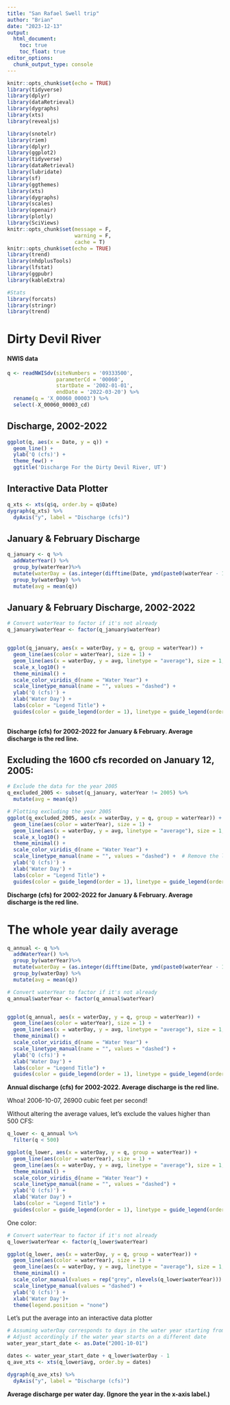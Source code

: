 ```yaml
---
title: "San Rafael Swell trip"
author: "Brian"
date: "2023-12-13"
output:
  html_document:
    toc: true
    toc_float: true
editor_options: 
  chunk_output_type: console
---
```


```r
knitr::opts_chunk$set(echo = TRUE)
library(tidyverse)
library(dplyr)
library(dataRetrieval)
library(dygraphs)
library(xts)
library(revealjs)

library(snotelr)
library(riem)
library(dplyr)
library(ggplot2)
library(tidyverse)
library(dataRetrieval)
library(lubridate)
library(sf)
library(ggthemes)
library(xts)
library(dygraphs)
library(scales)
library(openair)
library(plotly)
library(SciViews)
knitr::opts_chunk$set(message = F, 
                      warning = F,
                      cache = T)
knitr::opts_chunk$set(echo = TRUE)
library(trend)
library(nhdplusTools)
library(lfstat)
library(ggpubr)
library(kableExtra)

#Stats
library(forcats)
library(stringr)
library(trend)
```

# Dirty Devil River

#### NWIS data

```r
q <- readNWISdv(siteNumbers = '09333500',
                parameterCd = '00060',
                startDate = '2002-01-01',
                endDate = '2022-03-20') %>%
  rename(q = 'X_00060_00003') %>% 
  select(-X_00060_00003_cd)
```

##  Discharge, 2002-2022

```r
ggplot(q, aes(x = Date, y = q)) + 
  geom_line() + 
  ylab('Q (cfs)') + 
  theme_few() +
  ggtitle('Discharge For the Dirty Devil River, UT')
```

## Interactive Data Plotter

```r
q_xts <- xts(q$q, order.by = q$Date)
dygraph(q_xts) %>%
  dyAxis("y", label = "Discharge (cfs)") 
```

## January & February Discharge

```r

q_january <- q %>% 
  addWaterYear() %>%
  group_by(waterYear)%>% 
  mutate(waterDay = (as.integer(difftime(Date, ymd(paste0(waterYear - 1 ,'-09-30')), units = "days")))) %>% filter(waterDay >= 93, waterDay <= 151) %>% 
  group_by(waterDay) %>% 
  mutate(avg = mean(q))

```

## January & February Discharge, 2002-2022

```r

# Convert waterYear to factor if it's not already
q_january$waterYear <- factor(q_january$waterYear)


ggplot(q_january, aes(x = waterDay, y = q, group = waterYear)) + 
  geom_line(aes(color = waterYear), size = 1) + 
  geom_line(aes(x = waterDay, y = avg, linetype = "average"), size = 1, color = "red") +
  scale_x_log10() +
  theme_minimal() +
  scale_color_viridis_d(name = "Water Year") +
  scale_linetype_manual(name = "", values = "dashed") +
  ylab('Q (cfs)') +
  xlab('Water Day') +
  labs(color = "Legend Title") +
  guides(color = guide_legend(order = 1), linetype = guide_legend(order = 2))
  

```

**Discharge (cfs) for 2002-2022 for January & February. Average discharge is the red line.**


## Excluding the 1600 cfs recorded on January 12, 2005:

```r

# Exclude the data for the year 2005
q_excluded_2005 <- subset(q_january, waterYear != 2005) %>% 
  mutate(avg = mean(q))

# Plotting excluding the year 2005
ggplot(q_excluded_2005, aes(x = waterDay, y = q, group = waterYear)) + 
  geom_line(aes(color = waterYear), size = 1) + 
  geom_line(aes(x = waterDay, y = avg, linetype = "average"), size = 1, color = "red") +
  scale_x_log10() +
  theme_minimal() +
  scale_color_viridis_d(name = "Water Year") +
  scale_linetype_manual(name = "", values = "dashed") +  # Remove the legend title for Line Type
  ylab('Q (cfs)') +
  xlab('Water Day') +
  labs(color = "Legend Title") +
  guides(color = guide_legend(order = 1), linetype = guide_legend(order = 2))  # Move the average line up

```

**Discharge (cfs) for 2002-2022 for January & February. Average discharge is the red line.**

# The whole year daily average

```r

q_annual <- q %>% 
  addWaterYear() %>%
  group_by(waterYear)%>% 
  mutate(waterDay = (as.integer(difftime(Date, ymd(paste0(waterYear - 1 ,'-09-30')), units = "days")))) %>% #filter(waterDay >= 93, waterDay <= 151) %>% 
  group_by(waterDay) %>% 
  mutate(avg = mean(q))

# Convert waterYear to factor if it's not already
q_annual$waterYear <- factor(q_annual$waterYear)


ggplot(q_annual, aes(x = waterDay, y = q, group = waterYear)) + 
  geom_line(aes(color = waterYear), size = 1) + 
  geom_line(aes(x = waterDay, y = avg, linetype = "average"), size = 1, color = "red") +
  theme_minimal() +
  scale_color_viridis_d(name = "Water Year") +
  scale_linetype_manual(name = "", values = "dashed") +
  ylab('Q (cfs)') +
  xlab('Water Day') +
  labs(color = "Legend Title") +
  guides(color = guide_legend(order = 1), linetype = guide_legend(order = 2))

```


**Annual discharge (cfs) for 2002-2022. Average discharge is the red line.**

Whoa! 2006-10-07, 26900 cubic feet per second!

Without altering the average values, let's exclude the values higher than 500 CFS:

```r
q_lower <- q_annual %>% 
  filter(q < 500)

ggplot(q_lower, aes(x = waterDay, y = q, group = waterYear)) + 
  geom_line(aes(color = waterYear), size = 1) + 
  geom_line(aes(x = waterDay, y = avg, linetype = "average"), size = 1, color = "red") +
  theme_minimal() +
  scale_color_viridis_d(name = "Water Year") +
  scale_linetype_manual(name = "", values = "dashed") +
  ylab('Q (cfs)') +
  xlab('Water Day') +
  labs(color = "Legend Title") +
  guides(color = guide_legend(order = 1), linetype = guide_legend(order = 2))
```

One color:

```r
# Convert waterYear to factor if it's not already
q_lower$waterYear <- factor(q_lower$waterYear)

ggplot(q_lower, aes(x = waterDay, y = q, group = waterYear)) + 
  geom_line(aes(color = waterYear), size = 1) + 
  geom_line(aes(x = waterDay, y = avg, linetype = "average"), size = 1, color = "red") +
  theme_minimal() +
  scale_color_manual(values = rep("grey", nlevels(q_lower$waterYear))) +
  scale_linetype_manual(values = "dashed") +
  ylab('Q (cfs)') +
  xlab('Water Day')+
  theme(legend.position = "none")

```

Let's put the average into an interactive data plotter

```r
 
# Assuming waterDay corresponds to days in the water year starting from October 1
# Adjust accordingly if the water year starts on a different date
water_year_start_date <- as.Date("2001-10-01")

dates <- water_year_start_date + q_lower$waterDay - 1
q_ave_xts <- xts(q_lower$avg, order.by = dates)

dygraph(q_ave_xts) %>%
  dyAxis("y", label = "Discharge (cfs)")

```


**Average discharge per water day. (Ignore the year in the x-axis label.)** 
